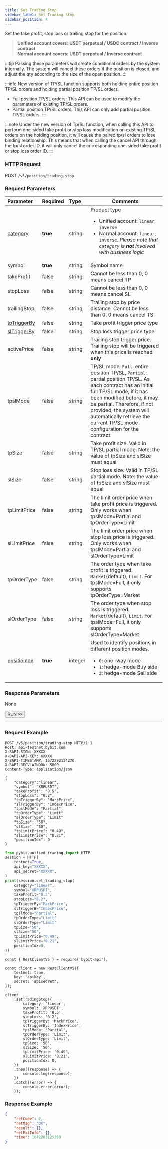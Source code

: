 ```yaml
---
title: Set Trading Stop
sidebar_label: Set Trading Stop
sidebar_position: 4
---
```


Set the take profit, stop loss or trailing stop for the position.
> **Unified account covers: USDT perpetual / USDC contract / Inverse contract**<br/>
> **Normal account covers: USDT perpetual / Inverse contract**

:::tip
Passing these parameters will create conditional orders by the system internally. The system will cancel these orders if the position is closed, and adjust the qty according to the size of the open position.
:::

:::info
New version of TP/SL function supports both holding entire position TP/SL orders and holding partial position TP/SL orders.
* Full position TP/SL orders: This API can be used to modify the parameters of existing TP/SL orders.
* Partial position TP/SL orders: This API can only add partial position TP/SL orders.
:::

:::note
Under the new version of Tp/SL function, when calling this API to perform one-sided take profit or stop loss modification
on existing TP/SL orders on the holding position, it will cause the paired tp/sl orders to lose binding relationship.
This means that when calling the cancel API through the tp/sl order ID, it will only cancel the corresponding one-sided
take profit or stop loss order ID.
:::

### HTTP Request
POST `/v5/position/trading-stop`

### Request Parameters
| Parameter | Required | Type | Comments|
|:----- |:-------|:-----|------ |
|[category](../enum#category) |**true** |string |Product type <ul><li>Unified account: `linear`, `inverse`</li><li>Normal account: `linear`, `inverse`. _Please note that `category` is **not** involved with business logic_</li></ul>|
|symbol |**true** |string |Symbol name|
|takeProfit |false |string |Cannot be less than 0, 0 means cancel TP |
|stopLoss |false |string |Cannot be less than 0, 0 means cancel SL |
|trailingStop |false |string |Trailing stop by price distance. Cannot be less than 0, 0 means cancel TS |
|[tpTriggerBy](../enum#triggerby) |false |string |Take profit trigger price type |
|[slTriggerBy](../enum#triggerby) |false |string |Stop loss trigger price type|
|activePrice |false |string |Trailing stop trigger price. Trailing stop will be triggered when this price is reached **only** |
|tpslMode |false |string |TP/SL mode. `Full`: entire position TP/SL, `Partial`: partial position TP/SL. As each contract has an initial full TP/SL mode, if it has been modified before, it may be partial. Therefore, if not provided, the system will automatically retrieve the current TP/SL mode configuration for the contract.|
|tpSize |false |string |Take profit size. Valid in TP/SL partial mode. Note: the value of tpSize and slSize must equal |
|slSize |false |string |Stop loss size. Valid in TP/SL partial mode. Note: the value of tpSize and slSize must equal |
|tpLimitPrice |false |string |The limit order price when take profit price is triggered. Only works when tpslMode=Partial and tpOrderType=Limit|
|slLimitPrice |false |string |The limit order price when stop loss price is triggered. Only works when tpslMode=Partial and slOrderType=Limit|
|tpOrderType |false |string |The order type when take profit is triggered. `Market`(default), `Limit`. For tpslMode=Full, it only supports tpOrderType=Market|
|slOrderType |false |string |The order type when stop loss is triggered. `Market`(default), `Limit`. For tpslMode=Full, it only supports slOrderType=Market|
|[positionIdx](../enum#positionidx) |**true** |integer |Used to identify positions in different position modes. <ul><li>`0`: one-way mode</li><li>`1`: hedge-mode Buy side</li><li>`2`: hedge-mode Sell side</li> </ul>|

### Response Parameters
None

<a href="/api-explorer/v5/position/trading-stop"><Button>RUN >></Button></a>

---

### Request Example

<Tabs groupId="programming-languages">
<TabItem value="http" label="HTTP">

```http
POST /v5/position/trading-stop HTTP/1.1
Host: api-testnet.bybit.com
X-BAPI-SIGN: XXXXX
X-BAPI-API-KEY: XXXXX
X-BAPI-TIMESTAMP: 1672283124270
X-BAPI-RECV-WINDOW: 5000
Content-Type: application/json

{
    "category":"linear",
    "symbol": "XRPUSDT",
    "takeProfit": "0.5",
    "stopLoss": "0.2",
    "tpTriggerBy": "MarkPrice",
    "slTriggerBy": "IndexPrice",
    "tpslMode": "Partial",
    "tpOrderType": "Limit"
    "slOrderType": "Limit"
    "tpSize": "50",
    "slSize": "50",
    "tpLimitPrice": "0.49",
    "slLimitPrice": "0.21",
    "positionIdx": 0
}
```

</TabItem>
<TabItem value="python" label="Python">

```python
from pybit.unified_trading import HTTP
session = HTTP(
    testnet=True,
    api_key="XXXXX",
    api_secret="XXXXX",
)
print(session.set_trading_stop(
    category="linear",
    symbol="XRPUSDT",
    takeProfit="0.5",
    stopLoss="0.2",
    tpTriggerBy="MarkPrice",
    slTriggerB="IndexPrice",
    tpslMode="Partial",
    tpOrderType="Limit"
    slOrderType="Limit"
    tpSize="50",
    slSize="50",
    tpLimitPrice="0.49",
    slLimitPrice="0.21",
    positionIdx=0,
))
```

</TabItem>
<TabItem value="Node" label="Node.js">

```n4js
const { RestClientV5 } = require('bybit-api');

const client = new RestClientV5({
    testnet: true,
    key: 'apikey',
    secret: 'apisecret',
});

client
    .setTradingStop({
        category: 'linear',
        symbol: 'XRPUSDT',
        takeProfit: '0.5',
        stopLoss: '0.2',
        tpTriggerBy: 'MarkPrice',
        slTriggerBy: 'IndexPrice',
        tpslMode: 'Partial',
        tpOrderType: 'Limit',
        slOrderType: 'Limit',
        tpSize: '50',
        slSize: '50',
        tpLimitPrice: '0.49',
        slLimitPrice: '0.21',
        positionIdx: 0,
    })
    .then((response) => {
        console.log(response);
    })
    .catch((error) => {
        console.error(error);
    });
```

</TabItem>
</Tabs>

### Response Example

```json
{
    "retCode": 0,
    "retMsg": "OK",
    "result": {},
    "retExtInfo": {},
    "time": 1672283125359
}
```
